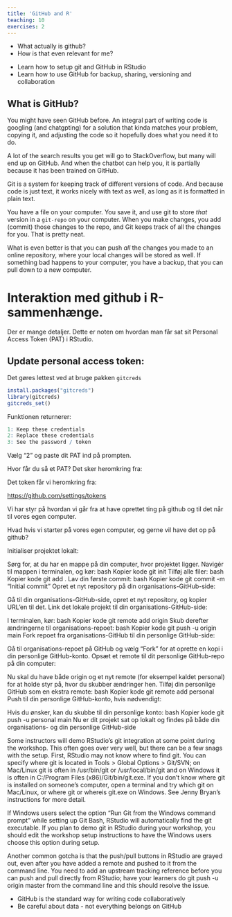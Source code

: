 ```yaml
---
title: 'GitHub and R'
teaching: 10
exercises: 2
---
```


:::::::::::::::::::::::::::::::::::::: questions 

- What actually is github? 
- How is that even relevant for me?

::::::::::::::::::::::::::::::::::::::::::::::::

::::::::::::::::::::::::::::::::::::: objectives

- Learn how to setup git and GitHub in RStudio
- Learn how to use GitHub for backup, sharing, versioning and collaboration

::::::::::::::::::::::::::::::::::::::::::::::::

## What is GitHub?

You might have seen GitHub before. An integral part of writing code is googling
(and chatgpting) for a solution that kinda matches your problem, copying it, and
adjusting the code so it hopefully does what you need it to do.

A lot of the search results you get will go to StackOverflow, but many will end
up on GitHub. And when the chatbot can help you, it is partially because it has 
been trained on GitHub.

Git is a system for keeping track of different versions of code. 
And because code is just text, it works nicely with text as well, as long as it
is formatted in plain text.

You have a file on your computer. You save it, and use git to store _that_ version
in a `git-repo` on your computer. When you make changes, you add (commit) those
changes to the repo, and Git keeps track of all the changes for you. That is 
pretty neat.

What is even better is that you can push _all_ the changes you made to an
online repository, where your local changes will be stored as well. If something
bad happens to your computer, you have a backup, that you can pull down to a 
new computer.


# Interaktion med github i R-sammenhænge.

Der er mange detaljer. Dette er noten om hvordan man får sat sit Personal
Access Token (PAT) i RStudio.

## Update personal access token:

Det gøres lettest ved at bruge pakken `gitcreds`
```r
install.packages("gitcreds")
library(gitcreds)
gitcreds_set()
```

Funktionen returnerer:
```r
1: Keep these credentials
2: Replace these credentials
3: See the password / token
```

Vælg "2" og paste dit PAT ind på prompten.

Hvor får du så et PAT? Det sker heromkring fra:


Det token får vi heromkring fra:

[https://github.com/settings/tokens](https://github.com/settings/tokens)



Vi har styr på hvordan vi går fra at have oprettet ting på github og til det
når til vores egen computer.

Hvad hvis vi starter på vores egen computer, og gerne vil have det op på github?


Initialiser projektet lokalt:

Sørg for, at du har en mappe på din computer, hvor projektet ligger. Navigér til mappen i terminalen, og kør:
bash
Kopier kode
git init
Tilføj alle filer:
bash
Kopier kode
git add .
Lav din første commit:
bash
Kopier kode
git commit -m "Initial commit"
Opret et nyt repository på din organisations-GitHub-side:

Gå til din organisations-GitHub-side, opret et nyt repository, og kopier URL’en til det.
Link det lokale projekt til din organisations-GitHub-side:

I terminalen, kør:
bash
Kopier kode
git remote add origin <URL_til_organisations_repo>
Skub derefter ændringerne til organisations-repoet:
bash
Kopier kode
git push -u origin main
Fork repoet fra organisations-GitHub til din personlige GitHub-side:

Gå til organisations-repoet på GitHub og vælg "Fork" for at oprette en kopi i din personlige GitHub-konto.
Opsæt et remote til dit personlige GitHub-repo på din computer:

Nu skal du have både origin og et nyt remote (for eksempel kaldet personal) for at holde styr på, hvor du skubber ændringer hen. Tilføj din personlige GitHub som en ekstra remote:
bash
Kopier kode
git remote add personal <URL_til_personlige_repo>
Push til din personlige GitHub-konto, hvis nødvendigt:

Hvis du ønsker, kan du skubbe til din personlige konto:
bash
Kopier kode
git push -u personal main
Nu er dit projekt sat op lokalt og findes på både din organisations- og din personlige GitHub-side




Some instructors will demo RStudio’s git integration at some point during the workshop. This often goes over very well, but there can be a few snags with the setup. First, RStudio may not know where to find git. You can specify where git is located in Tools > Global Options > Git/SVN; on Mac/Linux git is often in /usr/bin/git or /usr/local/bin/git and on Windows it is often in C:/Program Files (x86)/Git/bin/git.exe. If you don’t know where git is installed on someone’s computer, open a terminal and try which git on Mac/Linux, or where git or whereis git.exe on Windows. See Jenny Bryan’s instructions for more detail.

If Windows users select the option “Run Git from the Windows command prompt” while setting up Git Bash, RStudio will automatically find the git executable. If you plan to demo git in RStudio during your workshop, you should edit the workshop setup instructions to have the Windows users choose this option during setup.

Another common gotcha is that the push/pull buttons in RStudio are grayed out, even after you have added a remote and pushed to it from the command line. You need to add an upstream tracking reference before you can push and pull directly from RStudio; have your learners do git push -u origin master from the command line and this should resolve the issue.

::::::::::::::::::::::::::::::::::::: keypoints 

- GitHub is the standard way for writing code collaboratively
- Be careful about data - not everything belongs on GitHub


::::::::::::::::::::::::::::::::::::::::::::::::

